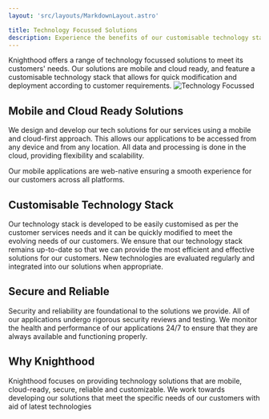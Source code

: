 ```yaml
---
layout: 'src/layouts/MarkdownLayout.astro'

title: Technology Focussed Solutions
description: Experience the benefits of our customisable technology stack with Knighthood. 
---
```



Knighthood offers a range of technology focussed solutions to meet its customers' needs. Our solutions are mobile and cloud ready, and feature a customisable technology stack that allows for quick modification and deployment according to customer requirements.
<img src="/tech.svg" alt="Technology Focussed" class="mx-auto"/>

## Mobile and Cloud Ready Solutions

We design and develop our tech solutions for our services using a mobile and cloud-first approach. This allows our applications to be accessed from any device and from any location. All data and processing is done in the cloud, providing flexibility and scalability.

Our mobile applications are web-native ensuring a smooth experience for our customers across all platforms.

## Customisable Technology Stack

Our technology stack is developed to be easily customised as per the customer services needs and it can be quickly modified to meet the evolving needs of our customers.
We ensure that our technology stack remains up-to-date so that we can provide the most efficient and effective solutions for our customers. 
New technologies are evaluated regularly and integrated into our solutions when appropriate.

## Secure and Reliable 
Security and reliability are foundational to the solutions we provide. All of our applications undergo rigorous security reviews and testing. 
We monitor the health and performance of our applications 24/7 to ensure that they are always available and functioning properly.

## Why Knighthood
Knighthood focuses on providing technology solutions that are mobile, cloud-ready, secure, reliable and customizable. 
We work towards developing our solutions that meet the specific needs of our customers with aid of latest technologies